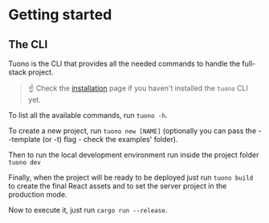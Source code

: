 
<Head>
  <title>Tuono - Getting started</title>
</Head>


<Breadcrumbs>
  <Element label="Getting started" />
</Breadcrumbs>

# Getting started

## The CLI

Tuono is the CLI that provides all the needed commands to handle the full-stack project.

> ☝️ Check the [installation](/documentation/installation) page if you haven't installed the
> `tuono` CLI yet.

To list all the available commands, run `tuono -h`.

To create a new project, run `tuono new [NAME]` (optionally you can pass the --template (or -t) flag - check the examples' folder).

Then to run the local development environment run inside the project folder `tuono dev`

Finally, when the project will be ready to be deployed just run `tuono build` to create the final React assets and to set the server project in the production mode.

Now to execute it, just run `cargo run --release`.
